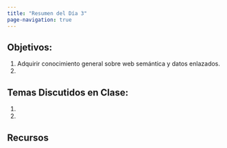 ```yaml
---
title: "Resumen del Día 3"
page-navigation: true
---
```


## Objetivos: 

1. Adquirir conocimiento general sobre web semántica y datos enlazados. 
2. 

## Temas Discutidos en Clase:

1. 
2. 



## Recursos
